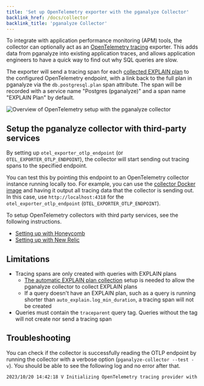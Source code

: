 ```yaml
---
title: 'Set up OpenTelemetry exporter with the pganalyze Collector'
backlink_href: /docs/collector
backlink_title: 'pganalyze Collector'
---
```


To integrate with application performance monitoring (APM) tools, the collector
can optionally act as an [OpenTelemetry tracing](https://opentelemetry.io/docs/concepts/signals/traces/)
exporter.
This adds data from pganalyze into existing application traces, and allows
application engineers to have a quick way to find out why SQL queries are slow.

The exporter will send a tracing span for each [collected EXPLAIN plan](/docs/explain/setup)
to the configured OpenTelemetry endpoint, with a link back to the full plan in
pganalyze via the `db.postgresql.plan` span attribute.
The span will be recorded with a service name "Postgres (pganalyze)" and a span
name "EXPLAIN Plan" by default.

![Overview of OpenTelemetry setup with the pganalyze collector](otel-overview.svg)

## Setup the pganalyze collector with third-party services

By setting up `otel_exporter_otlp_endpoint` (or `OTEL_EXPORTER_OTLP_ENDPOINT`),
the collector will start sending out tracing spans to the specified endpoint.

You can test this by pointing this endpoint to an OpenTelemetry collector
instance running locally too. For example, you can use the [collector Docker image](https://hub.docker.com/r/otel/opentelemetry-collector-contrib)
and having it output all tracing data that the collector is sending out.
In this case, use `http://localhost:4318` for the `otel_exporter_otlp_endpoint`
(`OTEL_EXPORTER_OTLP_ENDPOINT`).

To setup OpenTelemetry collectors with third party services, see the following
instructions.

* [Setting up with Honeycomb](/docs/collector/otel-setup/honeycomb)
* [Setting up with New Relic](/docs/collector/otel-setup/newrelic)

## Limitations

* Tracing spans are only created with queries with EXPLAIN plans
  * [The automatic EXPLAIN plan collection](/docs/explain/setup) setup is needed
    to allow the pganalyze collector to collect EXPLAIN plans
  * If a query doesn't have an EXPLAIN plan, such as a query is running shorter
    than `auto_explain.log_min_duration`, a tracing span will not be created
* Queries must contain the `traceparent` query tag. Queries without the tag will
  not create nor send a tracing span

## Troubleshooting

You can check if the collector is successfully reading the OTLP endpoint by
running the collector with a verbose option (`pganalyze-collector --test -v`).
You should be able to see the following log and no error after that.

```bash
2023/10/20 14:42:18 V Initializing OpenTelemetry tracing provider with endpoint: http://localhost:4318
```
